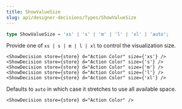 ```yaml
---
title: ShowValueSize
slug: api/designer-decisions/Types/ShowValueSize
---
```





```ts
type ShowValueSize = 'xs' | 's' | 'm' | 'l' | 'xl' | 'auto';
```

Provide one of `xs | s | m | l | xl` to control the visualization size.

```mdx
<ShowDecision store={store} d="Action Color" size={'xs'} />
<ShowDecision store={store} d="Action Color" size={'s'} />
<ShowDecision store={store} d="Action Color" size={'m'} />
<ShowDecision store={store} d="Action Color" size={'l'} />
<ShowDecision store={store} d="Action Color" size={'xl'} />
```

<FlexStack vpad>
    <ShowDecision store={store} d="Action Color" size={'xs'} />
    <ShowDecision store={store} d="Action Color" size={'s'} />
    <ShowDecision store={store} d="Action Color" size={'m'} />
    <ShowDecision store={store} d="Action Color" size={'l'} />
    <ShowDecision store={store} d="Action Color" size={'xl'} />
</FlexStack>

Defaults to `auto` in which case it stretches to use all available space.

```mdx
<ShowDecision store={store} d="Action Color" />
```

<FlexStack vpad>
    <ShowDecision store={store} d="Action Color" />
</FlexStack>
